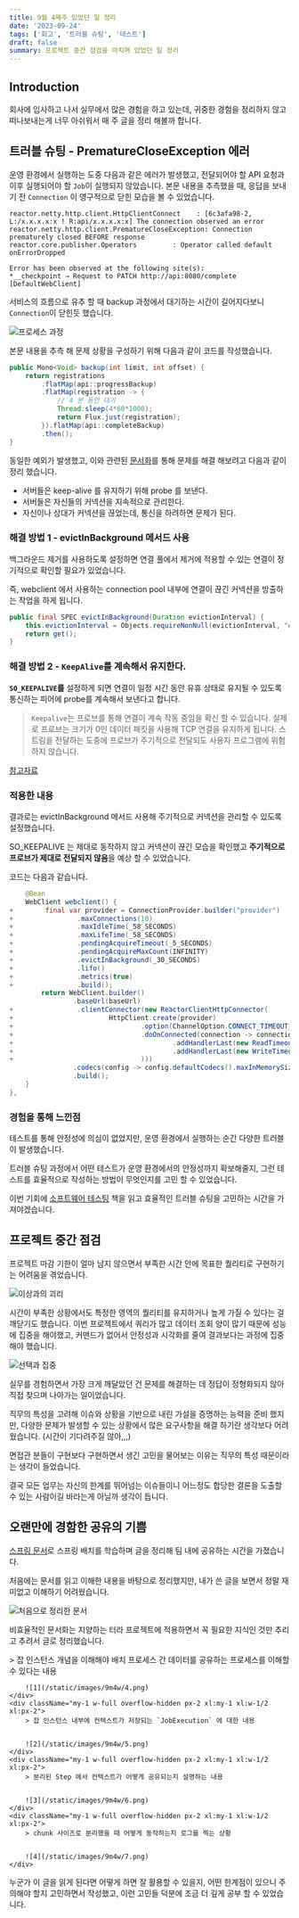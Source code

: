 ```yaml
---
title: 9월 4째주 있었던 일 정리
date: '2023-09-24'
tags: ['회고', '트러블 슈팅', '테스트']
draft: false
summary: 프로젝트 중간 점검을 마치며 있었던 일 정리
---
```


## Introduction

회사에 입사하고 나서 실무에서 많은 경험을 하고 있는데, 귀중한 경험을 정리하지 않고 떠나보내는게 너무 아쉬워서 매 주 글을 정리 해볼까 합니다.

<TOCInline toc={props.toc} exclude="Introduction" />


## 트러블 슈팅 - PrematureCloseException 에러

운영 환경에서 실행하는 도중 다음과 같은 에러가 발생했고, 전달되어야 할 API 요청과 이후 실행되어야 할 `Job`이 실행되지 않았습니다.
본문 내용을 추측했을 때, 응답을 보내기 전 `Connection` 이 영구적으로 닫힌 모습을 볼 수 있었습니다.

```plain
reactor.netty.http.client.HttpClientConnect    : [6c3afa98-2, L:/x.x.x.x:x ! R:api/x.x.x.x:x] The connection observed an error
reactor.netty.http.client.PrematureCloseException: Connection prematurely closed BEFORE response
reactor.core.publisher.Operators         : Operator called default onErrorDropped

Error has been observed at the following site(s):
*__checkpoint ⇢ Request to PATCH http://api:8080/complete [DefaultWebClient]
```

서비스의 흐름으로 유추 할 때 backup 과정에서 대기하는 시간이 길어지다보니 `Connection`이 닫힌듯 했습니다.

![프로세스 과정](/static/images/9m4w/8.png)

본문 내용을 추측 해 문제 상황을 구성하기 위해 다음과 같이 코드를 작성했습니다.

```java
public Mono<Void> backup(int limit, int offset) {
    return registrations
        .flatMap(api::progressBackup)
        .flatMap(registration -> {
            // 4 분 동안 대기
            Thread.sleep(4*60*1000);
            return Flux.just(registration);
        }).flatMap(api::completeBackup)
        .then();
}
```

동일한 예외가 발생했고, 이와 관련된 [문서화](https://projectreactor.io/docs/netty/snapshot/reference/index.html#faq.connection-closed)를 통해 문제를 해결 해보려고 다음과 같이 정리 했습니다.

- 서버들은 keep-alive 를 유지하기 위해 probe 를 보낸다.
- 서버들은 자신들의 커넥션을 지속적으로 관리한다.
- 자신이나 상대가 커넥션을 끊었는데, 통신을 하려하면 문제가 된다.

### 해결 방법 1 - evictInBackground 메서드 사용

백그라운드 제거를 사용하도록 설정하면 연결 풀에서 제거에 적용할 수 있는 연결이 정기적으로 확인할 필요가 있었습니다.

즉, webclient 에서 사용하는 connection pool 내부에 연결이 끊긴 커넥션을 방출하는 작업을 하게 됩니다.

```java
public final SPEC evictInBackground(Duration evictionInterval) {
	this.evictionInterval = Objects.requireNonNull(evictionInterval, "evictionInterval");
	return get();
}
```

### 해결 방법 2 - `KeepAlive`를 계속해서 유지한다.

**`SO_KEEPALIVE`를** 설정하게 되면 연결이 일정 시간 동안 유휴 상태로 유지될 수 있도록 통신하는 피어에 probe를 계속해서 보낸다고 합니다.

> `Keepalive`는 프로브를 통해 연결이 계속 작동 중임을 확신 할 수 있습니다.
> 실제로 프로브는 크기가 0인 데이터 패킷을 사용해 TCP 연결을 유지하게 됩니다.
> 스트림을 전달하는 도중에 프로브가 주기적으로 전달되도 사용자 프로그램에 위험하지 않습니다.

[참고자료](https://tldp.org/HOWTO/TCP-Keepalive-HOWTO/overview.html)

### 적용한 내용

결과로는 evictInBackground 메서드 사용해 주기적으로 커넥션을 관리할 수 있도록 설정했습니다.

SO_KEEPALIVE 는 제대로 동작하지 않고 커넥션이 끊긴 모습을 확인했고 **주기적으로 프로브가 제대로 전달되지 않음**을 예상 할 수 있었습니다.

코드는 다음과 같습니다.

```diff-js:Configuration.java
    @Bean
    WebClient webclient() {
+        final var provider = ConnectionProvider.builder("provider")
+                .maxConnections(10)
+                .maxIdleTime(_58_SECONDS)
+                .maxLifeTime(_58_SECONDS)
+                .pendingAcquireTimeout(_5_SECONDS)
+                .pendingAcquireMaxCount(INFINITY)
+                .evictInBackground(_30_SECONDS)
+                .lifo()
+                .metrics(true)
+                .build();
        return WebClient.builder()
                .baseUrl(baseUrl)
+                .clientConnector(new ReactorClientHttpConnector(
+                        HttpClient.create(provider)
+                                .option(ChannelOption.CONNECT_TIMEOUT_MILLIS, _3_SECONDS)
+                                .doOnConnected(connection -> connection
+                                        .addHandlerLast(new ReadTimeoutHandler(FIVE))
+                                        .addHandlerLast(new WriteTimeoutHandler(FIVE))
+                                )))
                .codecs(config -> config.defaultCodecs().maxInMemorySize(_2_MEGA_BYTES))
                .build();
    }
},
```

### 경험을 통해 느낀점

테스트를 통해 안정성에 의심이 없었지만, 운영 환경에서 실행하는 순간 다양한 트러블이 발생했습니다.

트러블 슈팅 과정에서 어떤 테스트가 운영 환경에서의 안정성까지 확보해줄지, 그런 테스트를 효율적으로 작성하는 방법이 무엇인지를 고민 할 수 있었습니다.

이번 기회에 [소프트웨어 테스팅](https://product.kyobobook.co.kr/detail/S000201055864) 책을 읽고 효율적인 트러블 슈팅을 고민하는 시간을 가져야겠습니다.

## 프로젝트 중간 점검

프로젝트 마감 기한이 얼마 남지 않으면서 부족한 시간 안에 목표한 퀄리티로 구현하기는 어려움을 겪었습니다.

![이상과의 괴리](/static/images/9m4w/1.png)

시간이 부족한 상황에서도 특정한 영역의 퀄리티를 유지하거나 높게 가질 수 있다는 걸 깨닫기도 했습니다.
이번 프로젝트에서 쿼리가 많고 데이터 조회 양이 많기 때문에 성능에 집중을 해야했고, 커맨드가 없어서 안정성과 시각화를 줄여 결과보다는 과정에 집중해야 했습니다.

![선택과 집중](/static/images/9m4w/2.png)

실무를 경험하면서 가장 크게 깨달았던 건 문제를 해결하는 데 정답이 정형화되지 않아 직접 찾으며 나아가는 일이었습니다.

직무의 특성을 고려해 이슈와 상황을 기반으로 내린 가설을 증명하는 능력을 준비 했지만, 다양한 문제가 발생할 수 있는 상황에서 많은 요구사항을 해결 하기란 생각보다 어려웠습니다. (시간이 기다려주질 않아,,,)


면접관 분들이 구현보다 구현하면서 생긴 고민을 물어보는 이유는 직무의 특성 때문이라는 생각이 들었습니다.

결국 모든 업무는 자신의 한계를 뛰어넘는 이슈들이니 어느정도 합당한 결론을 도출할 수 있는 사람이길 바라는게 아닐까 생각이 듭니다.


## 오랜만에 경함한 공유의 기쁨

[스프링 문서](https://docs.spring.io/spring-batch/docs/current/reference/html/)로 스프링 배치를 학습하며 글을 정리해 팀 내에 공유하는 시간을 가졌습니다.

처음에는 문서를 읽고 이해한 내용을 바탕으로 정리했지만, 내가 쓴 글을 보면서 정말 재미없고 이해하기 어려웠습니다.

![처음으로 정리한 문서](/static/images/9m4w/3.png)

비효율적인 문서화는 지양하는 터라 프로젝트에 적용하면서 꼭 필요한 지식인 것만 추리고 추려서 글로 정리했습니다.

<div className="-mx-2 flex flex-wrap overflow-hidden xl:-mx-2">
    <div className="my-1 w-full overflow-hidden px-2 xl:my-1 xl:w-1/2 xl:px-2">
        > 잡 인스턴스 개념을 이해해야 배치 프로세스 간 데이터를 공유하는 프로세스를 이해할 수 있다는 내용


        ![1](/static/images/9m4w/4.png)
    </div>
    <div className="my-1 w-full overflow-hidden px-2 xl:my-1 xl:w-1/2 xl:px-2">
        > 잡 인스턴스 내부에 컨텍스트가 저장되는 `JobExecution` 에 대한 내용


        ![2](/static/images/9m4w/5.png)
    </div>
    <div className="my-1 w-full overflow-hidden px-2 xl:my-1 xl:w-1/2 xl:px-2">
        > 분리된 Step 에서 컨텍스트가 어떻게 공유되는지 설명하는 내용


        ![3](/static/images/9m4w/6.png)
    </div>
    <div className="my-1 w-full overflow-hidden px-2 xl:my-1 xl:w-1/2 xl:px-2">
        > chunk 사이즈로 분리했을 때 어떻게 동작하는지 로그를 찍는 상황


        ![4](/static/images/9m4w/7.png)
    </div>
</div>

누군가 이 글을 읽게 된다면 어떻게 하면 잘 활용할 수 있을지, 어떤 한계점이 있으니 주의해야 할지 고민하면서 작성했고, 이런 고민들 덕분에 조금 더 깊게 공부 할 수 있었습니다.